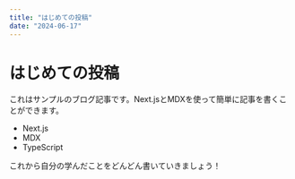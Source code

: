---
title: "はじめての投稿"
date: "2024-06-17"
---

# はじめての投稿

これはサンプルのブログ記事です。Next.jsとMDXを使って簡単に記事を書くことができます。

- Next.js
- MDX
- TypeScript

これから自分の学んだことをどんどん書いていきましょう！ 